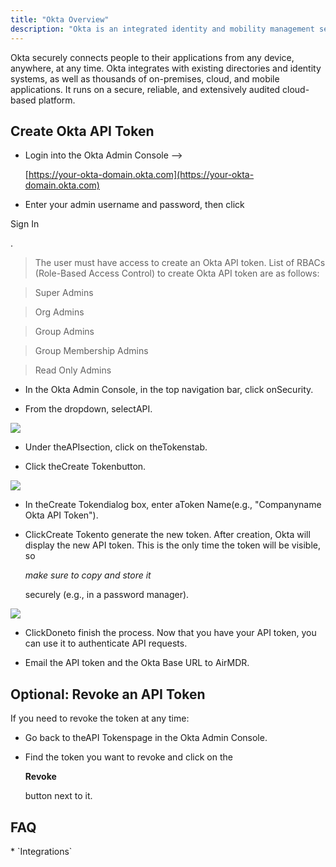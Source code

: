 ```yaml
---
title: "Okta Overview"
description: "Okta is an integrated identity and mobility management service."
---
```


Okta securely connects people to their applications from any device, anywhere, at any time. Okta integrates with existing directories and identity systems, as well as thousands of on-premises, cloud, and mobile applications. It runs on a secure, reliable, and extensively audited cloud-based platform.

## Create Okta API Token

* Login into the Okta Admin Console -->

  [https://your-okta-domain.okta.com](https://your-okta-domain.okta.com)

* Enter your admin username and password, then click

Sign In

.

> The user must have access to create an Okta API token. List of RBACs (Role-Based Access Control) to create Okta API token are as follows:

> Super Admins

> Org Admins

> Group Admins

> Group Membership Admins

> Read Only Admins

* In the Okta Admin Console, in the top navigation bar, click onSecurity.

* From the dropdown, selectAPI.

![](/Okta1.png)

* Under theAPIsection, click on theTokenstab.

* Click theCreate Tokenbutton.

![](/Okta2.png)

* In theCreate Tokendialog box, enter aToken Name(e.g., "Companyname Okta API Token").

* ClickCreate Tokento generate the new token.
  After creation, Okta will display the new API token.
  This is the only time the token will be visible, so

  *make sure to copy and store it*

  securely (e.g., in a password manager).

![](/Okta3.png)

* ClickDoneto finish the process.
  Now that you have your API token, you can use it to authenticate API requests.

* Email the API token and the Okta Base URL to AirMDR.

## Optional: Revoke an API Token

If you need to revoke the token at any time:

* Go back to theAPI Tokenspage in the Okta Admin Console.

* Find the token you want to revoke and click on the 

  **Revoke**

   button next to it.

## FAQ

<Accordion title="What else than Integrations?">
  * `Integrations`
</Accordion>